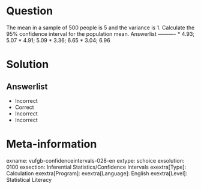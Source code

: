 Question
========
  
The mean in a sample of 500 people is 5 and the variance is 1. Calculate the 95% confidence interval for the population mean. 
Answerlist
----------
* 4.93; 5.07
* 4.91; 5.09
* 3.36; 6.65
* 3.04; 6.96

Solution
========

Answerlist
----------
* Incorrect
* Correct
* Incorrect
* Incorrect

Meta-information
================
exname: vufgb-confidenceintervals-028-en
extype: schoice
exsolution: 0100
exsection: Inferential Statistics/Confidence Intervals
exextra[Type]: Calculation
exextra[Program]: 
exextra[Language]: English
exextra[Level]: Statistical Literacy

